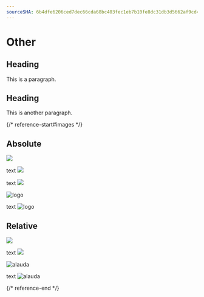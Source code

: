 ```yaml
---
sourceSHA: 6b4dfe6206ced7dec66cda68bc403fec1eb7b10fe8dc31db3d5662af9cd42f70
---
```


# Other

## Heading

This is a paragraph.

## Heading

This is another paragraph.

{/* reference-start#images */}

## Absolute

![](/en/logo.svg)

text ![](/logo.svg)

text ![](./assets/en/logo.svg)

<img src="/logo.svg" alt="logo" />

text <img src="/logo.svg" alt="logo" />

## Relative

![](./assets/alauda.svg)

text ![](./assets/alauda.svg)

<img src="./assets/alauda.svg" alt="alauda" />

text <img src="./assets/alauda.svg" alt="alauda" />

{/* reference-end */}
